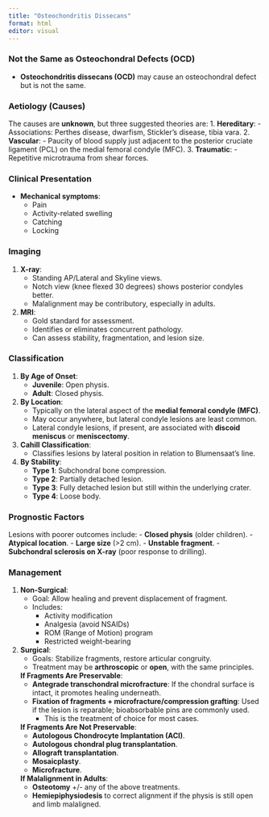 ```yaml
---
title: "Osteochondritis Dissecans"
format: html
editor: visual
---
```


### Not the Same as Osteochondral Defects (OCD)
- **Osteochondritis dissecans (OCD)** may cause an osteochondral defect but is not the same.

### Aetiology (Causes)
The causes are **unknown**, but three suggested theories are:
1. **Hereditary**:
   - Associations: Perthes disease, dwarfism, Stickler's disease, tibia vara.
2. **Vascular**:
   - Paucity of blood supply just adjacent to the posterior cruciate ligament (PCL) on the medial femoral condyle (MFC).
3. **Traumatic**:
   - Repetitive microtrauma from shear forces.

### Clinical Presentation
- **Mechanical symptoms**:
  - Pain
  - Activity-related swelling
  - Catching
  - Locking

### Imaging
1. **X-ray**:
   - Standing AP/Lateral and Skyline views.
   - Notch view (knee flexed 30 degrees) shows posterior condyles better.
   - Malalignment may be contributory, especially in adults.
   
2. **MRI**:
   - Gold standard for assessment.
   - Identifies or eliminates concurrent pathology.
   - Can assess stability, fragmentation, and lesion size.

### Classification
1. **By Age of Onset**:
   - **Juvenile**: Open physis.
   - **Adult**: Closed physis.

2. **By Location**:
   - Typically on the lateral aspect of the **medial femoral condyle (MFC)**.
   - May occur anywhere, but lateral condyle lesions are least common.
   - Lateral condyle lesions, if present, are associated with **discoid meniscus** or **meniscectomy**.

3. **Cahill Classification**:
   - Classifies lesions by lateral position in relation to Blumensaat’s line.

4. **By Stability**:
   - **Type 1**: Subchondral bone compression.
   - **Type 2**: Partially detached lesion.
   - **Type 3**: Fully detached lesion but still within the underlying crater.
   - **Type 4**: Loose body.

### Prognostic Factors
Lesions with poorer outcomes include:
- **Closed physis** (older children).
- **Atypical location**.
- **Large size** (>2 cm).
- **Unstable fragment**.
- **Subchondral sclerosis on X-ray** (poor response to drilling).

### Management
1. **Non-Surgical**:
   - Goal: Allow healing and prevent displacement of fragment.
   - Includes:
     - Activity modification
     - Analgesia (avoid NSAIDs)
     - ROM (Range of Motion) program
     - Restricted weight-bearing

2. **Surgical**:
   - Goals: Stabilize fragments, restore articular congruity.
   - Treatment may be **arthroscopic** or **open**, with the same principles.
   
   **If Fragments Are Preservable**:
   - **Antegrade transchondral microfracture**: If the chondral surface is intact, it promotes healing underneath.
   - **Fixation of fragments + microfracture/compression grafting**: Used if the lesion is reparable; bioabsorbable pins are commonly used.
     - This is the treatment of choice for most cases.

   **If Fragments Are Not Preservable**:
   - **Autologous Chondrocyte Implantation (ACI)**.
   - **Autologous chondral plug transplantation**.
   - **Allograft transplantation**.
   - **Mosaicplasty**.
   - **Microfracture**.
   
   **If Malalignment in Adults**:
   - **Osteotomy** +/- any of the above treatments.
   - **Hemiepiphysiodesis** to correct alignment if the physis is still open and limb malaligned.
